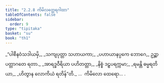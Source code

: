 ```yaml
---
title: "2.2.8 ကိမိလတ္ထေရဂါထာ"
tableOfContents: false
sidebar:
  order: 9
type: "tipitaka"
basket: "su"
book: "th1"
---
```



<DynamicBreadcrumb />

<Division number="155" book="th1">

<Paragraph number="327" type="verses" book="th1">
_“ပါစီနဝံသဒါယမှိ,_  
_သကျပုတ္တာ သဟာယကာ;_  
_ပဟာယာနပ္ပကေ ဘောဂေ,_  
ဥဉ္ဆာပတ္တာဂတေ ရတာ._  

</Paragraph>

</Division>
<Division number="156" book="th1">

<Paragraph number="328" type="verses" book="th1">
_အာရဒ္ဓဝီရိယာ ပဟိတတ္တာ,_  
_နိစ္စံ ဒဠှပရက္ကမာ;_  
_ရမန္တိ ဓမ္မရတိယာ,_  
_ဟိတွာန လောကိယံ ရတိန်”တိ._  


</Paragraph>
</Division>

<Paragraph number="329" type="center" book="th1">
…  ကိမိလော ထေရော… .
</Paragraph>